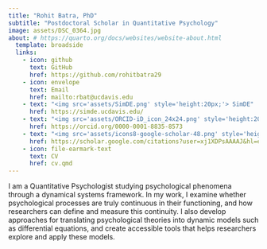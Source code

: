 ```yaml
---
title: "Rohit Batra, PhD"
subtitle: "Postdoctoral Scholar in Quantitative Psychology"
image: assets/DSC_0364.jpg
about: # https://quarto.org/docs/websites/website-about.html
  template: broadside
  links:
    - icon: github
      text: GitHub
      href: https://github.com/rohitbatra29
    - icon: envelope
      text: Email
      href: mailto:rbat@ucdavis.edu
    - text: "<img src='assets/SimDE.png' style='height:20px;'> SimDE"
      href: https://simde.ucdavis.edu/
    - text: "<img src='assets/ORCID-iD_icon_24x24.png' style='height:20px;'> ORCID"
      href: https://orcid.org/0000-0001-8835-8573
    - text: "<img src='assets/icons8-google-scholar-48.png' style='height:20px;'> Google Scholar"
      href: https://scholar.google.com/citations?user=xj1XDPsAAAAJ&hl=en
    - icon: file-earmark-text
      text: CV
      href: cv.qmd
---
```


I am a Quantitative Psychologist studying psychological phenomena through a dynamical systems framework. In my work, I examine whether psychological processes are truly continuous in their functioning, and how researchers can define and measure this continuity. I also develop approaches for translating psychological theories into dynamic models such as differential equations, and create accessible tools that helps researchers explore and apply these models.
